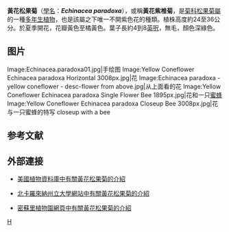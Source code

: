 {{speciesbox
|image = Yellow Coneflower Echinacea paradoxa Twisted Pair Bee 2000px.jpg
|image_caption =
|genus = Echinacea
|species = paradoxa
|authority = ([[J._B._S._Norton|J. B. S. Norton]]) [[Nathaniel_Lord_Britton|Britt.]]
|synonyms_ref = <ref name=d>[http://www.theplantlist.org/tpl1.1/record/gcc-118238 The Plant List ''Echinacea paradoxa'' (Norton) Britton ]</ref>
|synonyms =
* ''Brauneria paradoxa'' <small>Norton</small>
* ''Echinacea atrorubens'' var. ''paradoxa'' <small>(Norton) Cronquist</small>
* ''Echinacea atrorubens'' var. ''neglecta'' <small>(McGregor) Binns, B.R.Baum & Arnason, syn of var. ''neglecta''</small>
|}}

'''黃花松果菊'''（[[學名|學名]]：'''''Echinacea paradoxa'''''），或稱'''黃花紫椎菊'''，是[[菊科|菊科]][[松果菊屬|松果菊屬]]的一種[[多年生植物|多年生植物]]，也是該屬之下唯一不開紫色花的種類。植株高度約24至36公分。於夏季開花，花瓣黃色至橘黃色。葉子長約4到8[[英呎|英呎]]，無毛，顏色深綠色。

==图片==
<gallery perrow="3">
Image:Echinacea.paradoxa01.jpg|手绘图
Image:Yellow Coneflower Echinacea paradoxa Horizontal 3008px.jpg|花
Image:Echinacea paradoxa - yellow coneflower - desc-flower from above.jpg|从上面看的花
Image:Yellow Coneflower Echinacea paradoxa Single Flower Bee 1895px.jpg|花和一只[[蜜蜂|蜜蜂]]
Image:Yellow Coneflower Echinacea paradoxa Closeup Bee 3008px.jpg|花与一只蜜蜂的特写 closeup with a bee
</gallery>

==参考文献==
{{reflist}}

==外部連接==
{{Commonscat|Echinacea paradoxa}}
*{{en}}[http://plants.usda.gov/java/profile?symbol=ECPA2 美國植物資料庫中有關黃花松果菊的介紹]{{Wayback|url=http://plants.usda.gov/java/profile?symbol=ECPA2 |date=20130603145708 }}
*{{en}}[https://web.archive.org/web/20070617082340/http://www.ces.ncsu.edu/depts/hort/consumer/factsheets/wildflowers/echinacea_paradoxa.html 北卡羅來納州立大學網站中有關黃花松果菊的介紹]
*{{en}}[http://www.mobot.org/gardeninghelp/plantfinder/Plant.asp?code=K180 密蘇里植物園網頁中有關黃花松果菊的介紹]{{Wayback|url=http://www.mobot.org/gardeninghelp/plantfinder/Plant.asp?code=K180 |date=20070808170327 }}
{{Taxonbar|from=Q950562}}
{{DEFAULTSORT:Echinacea paradoxa}}
[[Category:紫錐花屬|H]]